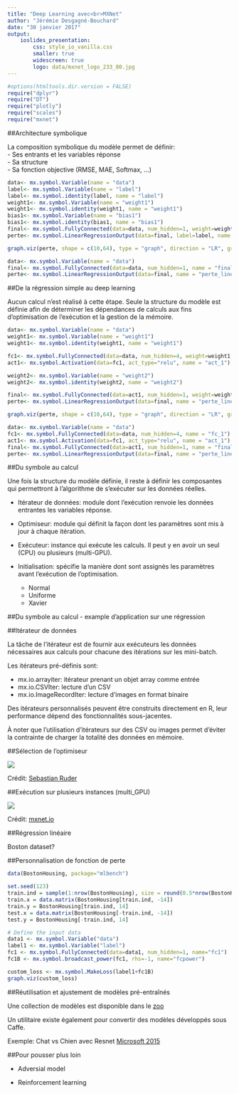 ```yaml
---
title: "Deep Learning avec<br>MXNet"
author: "Jérémie Desgagné-Bouchard"
date: "30 janvier 2017"
output: 
    ioslides_presentation: 
        css: style_io_vanilla.css
        smaller: true
        widescreen: true
        logo: data/mxnet_logo_233_80.jpg
---
```


```r
#options(htmltools.dir.version = FALSE)
require("dplyr")
require("DT")
require("plotly")
require("scales")
require("mxnet")

```


##Architecture symbolique

La composition symbolique du modèle permet de définir:  
  - Ses entrants et les variables réponse  
  - Sa structure  
  - Sa fonction objective (RMSE, MAE, Softmax, ...)  

```r
data<- mx.symbol.Variable(name = "data")
label<- mx.symbol.Variable(name = "label")
label<- mx.symbol.identity(label, name = "label")
weight1<- mx.symbol.Variable(name = "weight1")
weight1<- mx.symbol.identity(weight1, name = "weight1")
bias1<- mx.symbol.Variable(name = "bias1")
bias1<- mx.symbol.identity(bias1, name = "bias1")
final<- mx.symbol.FullyConnected(data=data, num_hidden=1, weight=weight1, bias=bias1, name = "final")
perte<- mx.symbol.LinearRegressionOutput(data=final, label=label, name = "perte_lineaire")
```

```r
graph.viz(perte, shape = c(10,64), type = "graph", direction = "LR", graph.width.px = 500, graph.height.px = 240)
```

```r
data<- mx.symbol.Variable(name = "data")
final<- mx.symbol.FullyConnected(data=data, num_hidden=1, name = "final")
perte<- mx.symbol.LinearRegressionOutput(data=final, name = "perte_lineaire")
```


##De la régression simple au deep learning

Aucun calcul n'est réalisé à cette étape. 
Seule la structure du modèle est définie afin de déterminer les dépendances de calculs aux fins d'optimisation de l'exécution et la gestion de la mémoire. 

```r
data<- mx.symbol.Variable(name = "data")
weight1<- mx.symbol.Variable(name = "weight1")
weight1<- mx.symbol.identity(weight1, name = "weight1")

fc1<- mx.symbol.FullyConnected(data=data, num_hidden=4, weight=weight1, name = "fc_1")
act1<- mx.symbol.Activation(data=fc1, act_type="relu", name = "act_1")

weight2<- mx.symbol.Variable(name = "weight2")
weight2<- mx.symbol.identity(weight2, name = "weight2")

final<- mx.symbol.FullyConnected(data=act1, num_hidden=1, weight=weight2, name = "final")
perte<- mx.symbol.LinearRegressionOutput(data=final, name = "perte_lineaire")
```

```r
graph.viz(perte, shape = c(10,64), type = "graph", direction = "LR", graph.width.px = 800, graph.height.px = 240)
```

```r
data<- mx.symbol.Variable(name = "data")
fc1<- mx.symbol.FullyConnected(data=data, num_hidden=4, name = "fc_1")
act1<- mx.symbol.Activation(data=fc1, act_type="relu", name = "act_1")
final<- mx.symbol.FullyConnected(data=act1, num_hidden=1, name = "final")
perte<- mx.symbol.LinearRegressionOutput(data=final, name = "perte_lineaire")
```


##Du symbole au calcul

Une fois la structure du modèle définie, il reste à définir les composantes qui permettront à l'algorithme de s'exécuter sur les données réelles.

- Itérateur de données: module dont l'exécution renvoie les données entrantes les variables réponse. 

- Optimiseur: module qui définit la façon dont les paramètres sont mis à jour à chaque itération. 

- Exécuteur: instance qui exécute les calculs. Il peut y en avoir un seul (CPU) ou plusieurs (multi-GPU).

- Initialisation: spécifie la manière dont sont assignés les paramètres avant l'exécution de l'optimisation.
    - Normal  
    - Uniforme  
    - Xavier


##Du symbole au calcul - example d'application sur une régression


##Itérateur de données

La tâche de l'itérateur est de fournir aux exécuteurs les données nécessaires aux calculs pour chacune des itérations sur les mini-batch. 

Les itérateurs pré-définis sont: 

  - mx.io.arrayiter: itérateur prenant un objet array comme entrée  
  - mx.io.CSVIter: lecture d'un CSV  
  - mx.io.ImageRecordIter: lecture d'images en format binaire 
  
Des itérateurs personnalisés peuvent être construits directement en R, leur performance dépend des fonctionnalités sous-jacentes. 

À noter que l'utilisation d'itérateurs sur des CSV ou images permet d'éviter la contrainte de charger la totalité des données en mémoire.  


##Sélection de l'optimiseur

![](data/optimizer1.gif)

Crédit: [Sebastian Ruder](http://sebastianruder.com/optimizing-gradient-descent/)


##Exécution sur plusieurs instances (multi_GPU)

![](data/multi_device_execution.png)

Crédit: [mxnet.io](http://mxnet.io/architecture/note_engine.html)


##Régression linéaire

Boston dataset?


##Personnalisation de fonction de perte

```r

data(BostonHousing, package="mlbench")

set.seed(123)
train.ind = sample(1:nrow(BostonHousing), size = round(0.5*nrow(BostonHousing),0), replace = F)
train.x = data.matrix(BostonHousing[train.ind, -14])
train.y = BostonHousing[train.ind, 14]
test.x = data.matrix(BostonHousing[-train.ind, -14])
test.y = BostonHousing[-train.ind, 14]

# Define the input data
data1 <- mx.symbol.Variable("data")
label1 <- mx.symbol.Variable("label")
fc1 <- mx.symbol.FullyConnected(data=data1, num_hidden=1, name="fc1")
fc1B <- mx.symbol.broadcast_power(fc1, rhs=-1, name="fcpower")

custom_loss <- mx.symbol.MakeLoss(label1+fc1B)
graph.viz(custom_loss)

```



##Réutilisation et ajustement de modèles pré-entraînés

Une collection de modèles est disponible dans le [zoo](http://mxnet.io/model_zoo/index.html)

Un utilitaire existe également pour convertir des modèles développés sous Caffe. 

Exemple: Chat vs Chien avec Resnet [Microsoft 2015](https://arxiv.org/abs/1512.03385)


##Pour pousser plus loin

- Adversial model

- Reinforcement learning
